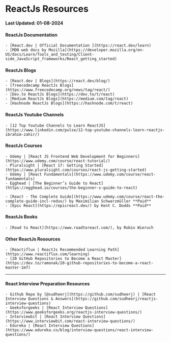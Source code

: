 # ReactJs Resources

**Last Updated: 01-08-2024**

#### ReactJs Documentation

    - [React.dev | Official Documentation ](https://react.dev/learn)
    - [MDN web docs by Mozilla](https://developer.mozilla.org/en-US/docs/Learn/Tools_and_testing/Client-side_JavaScript_frameworks/React_getting_started)

#### ReactJs Blogs

    - [React.dev | Blogs](https://react.dev/blog/)
    - [freecodecamp ReactJs Blogs](https://www.freecodecamp.org/news/tag/react/)
    - [Dev.to ReactJs Blogs](https://dev.to/t/react)
    - [Medium ReactJs Blogs](https://medium.com/tag/react)
    - [Hashnode ReactJs Blogs](https://hashnode.com/t/react)

#### ReactJs Youtube Channels

    - [12 Top Youtube Channels to Learn ReactJS](https://www.linkedin.com/pulse/12-top-youtube-channels-learn-reactjs-ibrahim-zahir/)

#### ReactJs Courses

    - Udemy | [React JS Frontend Web Development for Beginners](https://www.udemy.com/course/react-tutorial/)
    - Pluralsight | [React 17: Getting Started](https://www.pluralsight.com/courses/react-js-getting-started)
    - Udemy | [React Fundamentals](https://www.udemy.com/course/react-fundamentals)
    - Egghead | [The Beginner’s Guide to React](https://egghead.io/courses/the-beginner-s-guide-to-react)

    - [React - The Complete Guide](https://www.udemy.com/course/react-the-complete-guide-incl-redux/) by Maximilian Schwarzmüller **Paid**
    - [Epic React](https://epicreact.dev/) by Kent C. Dodds **Paid**

#### ReactJs Books

    - [Road to React](https://www.roadtoreact.com/), by Robin Wieruch

#### Other ReactJs Resources

    - [Reactiflux | ReactJs Recommended Learning Path](https://www.reactiflux.com/learning)
    - [20 GitHub Repositories to Become a React Master](https://dev.to/ramonak/20-github-repositories-to-become-a-react-master-1m7)

---

#### React Interview Preparation Resources

    - Github Repo by [@sudheerj](https://github.com/sudheerj) | [React Interview Questions & Answers](https://github.com/sudheerj/reactjs-interview-questions)
    - Geeksforgeeks | [React Interview Questions](https://www.geeksforgeeks.org/reactjs-interview-questions/)
    - Interviewbit | [React Interview Questions](https://www.interviewbit.com/react-interview-questions/)
    - Edureka | [React Interview Questions](https://www.edureka.co/blog/interview-questions/react-interview-questions/)
